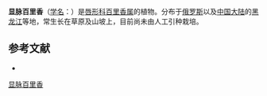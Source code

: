 {{Speciesbox
| name = 显脉百里香
| status = 
| status_system = 
| image =
| genus = Thymus
| species = nervulosus
| authority = Klok.
}}

'''显脉百里香'''（[[学名|学名]]：{{lang|la|''Thymus nervulosus''}}）是[[唇形科|唇形科]][[百里香属|百里香属]]的植物。分布于[[俄罗斯|俄罗斯]]以及[[中国大陆|中国大陆]]的[[黑龙江|黑龙江]]等地，常生长在草原及山坡上，目前尚未由人工引种栽培。

== 参考文献 ==
<div class="references-small">
* {{cite web| url =http://www.bioinfo.cn/db05/KmzwSpecies.php?action=view&id=13412| title =显脉百里香| work =《中国高等植物数据库全库》| publisher =中国科学院微生物研究所| author =昆明植物研究所| accessdate =2009-02-24| deadurl =yes| archiveurl =https://web.archive.org/web/20160305060953/http://www.bioinfo.cn/db05/KmzwSpecies.php?action=view&id=13412| archivedate =2016-03-05}}
</div>
{{Taxonbar|from=Q11089121}}

[[Category:百里香属|显脉百里香]]


{{植物小作品}}